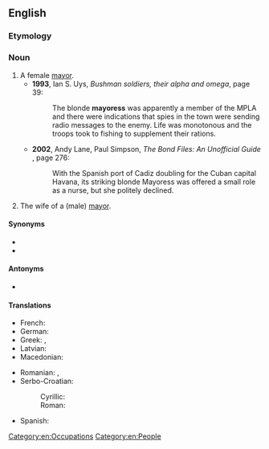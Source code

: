 ==English==

===Etymology===
{{suffix|mayor|ess|lang=en}}

===Noun===
{{head|en|noun|plural|mayoresses|masculine|mayor}}

# A female [[mayor]].
#* '''1993''', Ian S. Uys, ''Bushman soldiers, their alpha and omega'', page 39:
#*: The blonde '''mayoress''' was apparently a member of the MPLA and there were indications that spies in the town were sending radio messages to the enemy. Life was monotonous and the troops took to fishing to supplement their rations.
#* '''2002''', Andy Lane, ‎Paul Simpson, ''The Bond Files: An Unofficial Guide'' {{ISBN|0753507129}}, page 276:
#*: With the Spanish port of Cadiz doubling for the Cuban capital Havana, its striking blonde Mayoress {{w|Teofila Martinez}} was offered a small role as a nurse, but she politely declined.
# The wife of a (male) [[mayor]].

====Synonyms====
* {{l|en|mayor}}
* {{l|en|lady mayor}}

====Antonyms====
* {{l|en|lord mayor}} {{qualifier|male mayor}}

====Translations====
{{trans-top|female mayor}}
* French: {{t+|fr|mairesse|f}}
* German: {{t+|de|Bürgermeisterin|f}}
* Greek: {{t+|el|δήμαρχος|f}}, {{t+|el|δημαρχίνα|f}}
* Latvian: {{t|lv|mēre|f}}
* Macedonian: {{t|mk|градонача́лничка|f}}
{{trans-mid}}
* Romanian: {{t+|ro|primăriță|f}}, {{t+|ro|primăreasă|f}}
* Serbo-Croatian:
*: Cyrillic: {{t|sh|градона́челница|f}}
*: Roman: {{t+|sh|gradonáčelnica|f}}
* Spanish: {{t+|es|alcaldesa|f}}
{{trans-bottom}}

[[Category:en:Occupations]]
[[Category:en:People]]